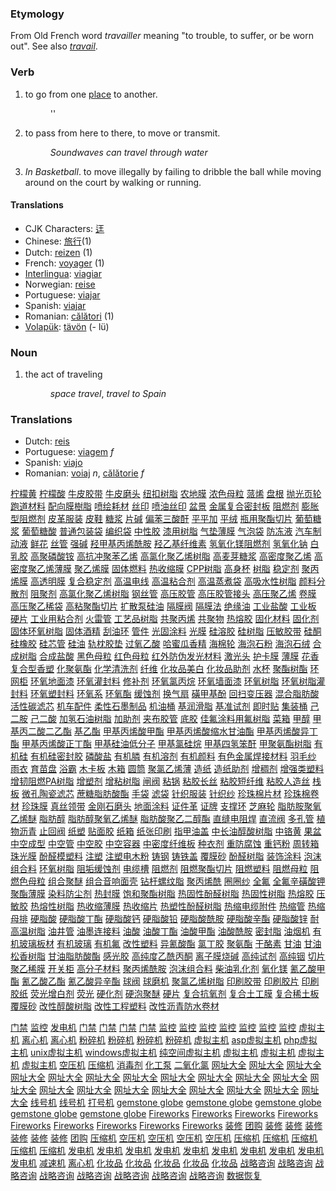 ===Etymology===
From Old French word ''travailler'' meaning "to trouble, to suffer, or be worn out". See also ''[[travail]]''.

===Verb===
#to go from one [[place]] to another.
#:''
#to pass from here to there, to move or transmit.
#:''Soundwaves can travel through water''
#''In Basketball''. to move illegally by failing to dribble the ball while moving around on the court by walking or running.

====Translations====
*CJK Characters: [[迋]]
*Chinese: [[旅行]](1)
*Dutch: [[reizen]] (1)
*French: [[voyager]] (1)
*[[Interlingua]]: [[viagiar]]
*Norwegian: [[reise]]
*Portuguese: [[viajar]]
*Spanish: [[viajar]]
*Romanian: [[călători]] (1)
*[[Volapük]]: [[tävön]] (- lü)

===Noun===
#the act of traveling
#: ''space travel'', ''travel to Spain''
===Translations===
*Dutch: [[reis]]
*Portuguese: [[viagem]] ''f''
*Spanish: [[viajo]]
*Romanian: [[voiaj]] ''n'', [[călătorie]] ''f''
[http://www.shop263.com/i8-2/855.htm 柠檬黄]
[http://www.shop263.com/i8-2/856.htm 柠檬酸]
[http://www.shop263.com/i8-2/857.htm 牛皮胶带]
[http://www.shop263.com/i8-2/858.htm 牛皮磨头]
[http://www.shop263.com/i8-2/859.htm 纽扣树脂]
[http://www.shop263.com/i8-2/860.htm 农地膜]
[http://www.shop263.com/i8-2/861.htm 浓色母粒]
[http://www.shop263.com/i8-2/862.htm 蒎烯]
[http://www.shop263.com/i8-2/863.htm 盘根]
[http://www.shop263.com/i8-2/864.htm 抛光页轮]
[http://www.shop263.com/i8-2/865.htm 跑道材料]
[http://www.shop263.com/i8-2/866.htm 配向膜樹脂]
[http://www.shop263.com/i8-2/867.htm 喷绘耗材]
[http://www.shop263.com/i8-2/868.htm 丝印]
[http://www.shop263.com/i8-2/869.htm 喷油丝印]
[http://www.shop263.com/i8-2/870.htm 盆景]
[http://www.shop263.com/i8-2/871.htm 金属复合密封板]
[http://www.shop263.com/i8-2/872.htm 阻燃剂]
[http://www.shop263.com/i8-2/873.htm 膨胀型阻燃剂]
[http://www.shop263.com/i8-2/874.htm 皮革服装]
[http://www.shop263.com/i8-2/875.htm 皮鞋]
[http://www.shop263.com/i8-2/876.htm 糖浆]
[http://www.shop263.com/i8-2/877.htm 片碱]
[http://www.shop263.com/i8-2/878.htm 偏苯三酸酐]
[http://www.shop263.com/i8-2/879.htm 平平加]
[http://www.shop263.com/i8-2/880.htm 平绒]
[http://www.shop263.com/i8-2/882.htm 瓶用聚酯切片]
[http://www.shop263.com/i8-2/883.htm 葡萄糖浆]
[http://www.shop263.com/i8-2/884.htm 葡萄糖酸]
[http://www.shop263.com/i8-2/885.htm 普通包装袋]
[http://www.shop263.com/i8-2/886.htm 编织袋]
[http://www.shop263.com/i8-2/887.htm 中性胶]
[http://www.shop263.com/i8-2/888.htm 漆用树脂]
[http://www.shop263.com/i8-2/889.htm 气垫薄膜]
[http://www.shop263.com/i8-2/890.htm 气泡袋]
[http://www.shop263.com/i8-2/891.htm 防冻液]
[http://www.shop263.com/i8-2/892.htm 汽车制动液]
[http://www.shop263.com/i8-2/893.htm 鲜花]
[http://www.shop263.com/i8-2/894.htm 丝管]
[http://www.shop263.com/i8-2/895.htm 强碱]
[http://www.shop263.com/i8-2/896.htm 羟甲基丙烯酰胺]
[http://www.shop263.com/i8-2/897.htm 羟乙基纤维素]
[http://www.shop263.com/i8-2/898.htm 氢氧化镁阻燃剂]
[http://www.shop263.com/i8-2/899.htm 氢氧化钠]
[http://www.shop263.com/i8-2/900.htm 白乳胶]
[http://www.shop263.com/i8-2/901.htm 高聚磷酸铵]
[http://www.shop263.com/i8-2/902.htm 高抗冲聚苯乙烯]
[http://www.shop263.com/i8-2/903.htm 高氯化聚乙烯树脂]
[http://www.shop263.com/i8-2/904.htm 高麦芽糖浆]
[http://www.shop263.com/i8-2/905.htm 高密度聚乙烯]
[http://www.shop263.com/i8-2/906.htm 高密度聚乙烯薄膜]
[http://www.shop263.com/i8-2/907.htm 聚乙烯膜]
[http://www.shop263.com/i8-2/909.htm 固体燃料]
[http://www.shop263.com/i8-2/910.htm 热收缩膜]
[http://www.shop263.com/i8-2/911.htm CPP树脂]
[http://www.shop263.com/i8-2/912.htm 高身杯]
[http://www.shop263.com/i8-2/913.htm 树脂]
[http://www.shop263.com/i8-2/914.htm 稳定剂]
[http://www.shop263.com/i8-2/915.htm 聚丙烯膜]
[http://www.shop263.com/i8-2/916.htm 高透明膜]
[http://www.shop263.com/i8-2/917.htm 复合稳定剂]
[http://www.shop263.com/i8-2/918.htm 高温电线]
[http://www.shop263.com/i8-2/919.htm 高温粘合剂]
[http://www.shop263.com/i8-2/920.htm 高温蒸煮袋]
[http://www.shop263.com/i8-2/921.htm 高吸水性树脂]
[http://www.shop263.com/i8-2/922.htm 颜料分散剂]
[http://www.shop263.com/i8-2/923.htm 阻聚剂]
[http://www.shop263.com/i8-2/924.htm 高氯化聚乙烯树脂]
[http://www.shop263.com/i8-2/925.htm 钢丝管]
[http://www.shop263.com/i8-2/926.htm 高压胶管]
[http://www.shop263.com/i8-2/927.htm 高压胶管接头]
[http://www.shop263.com/i8-2/928.htm 高压聚乙烯]
[http://www.shop263.com/i8-2/929.htm 卷膜]
[http://www.shop263.com/i8-2/930.htm 高压聚乙稀袋]
[http://www.shop263.com/i8-2/931.htm 高粘聚酯切片]
[http://www.shop263.com/i8-2/932.htm 扩散泵硅油]
[http://www.shop263.com/i8-2/933.htm 隔膜阀]
[http://www.shop263.com/i8-2/934.htm 隔膜法]
[http://www.shop263.com/i8-2/935.htm 绝缘油]
[http://www.shop263.com/i8-2/936.htm 工业盐酸]
[http://www.shop263.com/i8-2/937.htm 工业板]
[http://www.shop263.com/i8-2/938.htm 硬片]
[http://www.shop263.com/i8-2/939.htm 工业用粘合剂]
[http://www.shop263.com/i8-2/940.htm 火雷管]
[http://www.shop263.com/i8-2/941.htm 工艺品树脂]
[http://www.shop263.com/i8-2/942.htm 共聚丙烯]
[http://www.shop263.com/i8-2/943.htm 共聚物]
[http://www.shop263.com/i8-2/944.htm 热熔胶]
[http://www.shop263.com/i8-2/945.htm 固化材料]
[http://www.shop263.com/i8-2/946.htm 固化剂]
[http://www.shop263.com/i8-2/947.htm 固体环氧树脂]
[http://www.shop263.com/i8-2/948.htm 固体酒精]
[http://www.shop263.com/i8-2/949.htm 刮油环]
[http://www.shop263.com/i8-2/950.htm 管件]
[http://www.shop263.com/i8-2/951.htm 光固涂料]
[http://www.shop263.com/i8-2/952.htm 光膜]
[http://www.shop263.com/i8-2/953.htm 硅溶胶]
[http://www.shop263.com/i8-2/954.htm 硅树脂]
[http://www.shop263.com/i8-2/955.htm 压敏胶带]
[http://www.shop263.com/i8-2/956.htm 硅酮]
[http://www.shop263.com/i8-2/957.htm 硅橡胶]
[http://www.shop263.com/i8-2/958.htm 硅芯管]
[http://www.shop263.com/i8-2/959.htm 硅油]
[http://www.shop263.com/i8-2/960.htm 轨枕胶垫]
[http://www.shop263.com/i8-2/961.htm 过氧乙酸]
[http://www.shop263.com/i8-2/962.htm 哈蜜瓜香精]
[http://www.shop263.com/i8-2/963.htm 海棉轮]
[http://www.shop263.com/i8-2/964.htm 海泡石粉]
[http://www.shop263.com/i8-2/965.htm 海泡石绒]
[http://www.shop263.com/i8-2/966.htm 合成树脂]
[http://www.shop263.com/i8-2/967.htm 合成盐酸]
[http://www.shop263.com/i8-2/968.htm 黑色母粒]
[http://www.shop263.com/i8-2/969.htm 红色母粒]
[http://www.shop263.com/i8-2/970.htm 红外防伪发光材料]
[http://www.shop263.com/i8-2/971.htm 激光头]
[http://www.shop263.com/i8-2/972.htm 护卡膜]
[http://www.shop263.com/i8-2/973.htm 薄膜]
[http://www.shop263.com/i8-2/974.htm 花香复合型香塑]
[http://www.shop263.com/i8-2/975.htm 化聚氨酯]
[http://www.shop263.com/i8-2/976.htm 化学清洗剂]
[http://www.shop263.com/i8-2/977.htm 纤维]
[http://www.shop263.com/i8-2/978.htm 化妆品美白]
[http://www.shop263.com/i8-2/979.htm 化妆品助剂]
[http://www.shop263.com/i8-2/980.htm 水杯]
[http://www.shop263.com/i8-2/981.htm 聚酯树酯]
[http://www.shop263.com/i8-2/982.htm 环网柜]
[http://www.shop263.com/i8-2/983.htm 环氧地面漆]
[http://www.shop263.com/i8-2/984.htm 环氧灌封料]
[http://www.shop263.com/i8-2/985.htm 修补剂]
[http://www.shop263.com/i8-2/986.htm 环氧氯丙烷]
[http://www.shop263.com/i8-2/987.htm 环氧墙面漆]
[http://www.shop263.com/i8-2/988.htm 环氧树脂]
[http://www.shop263.com/i8-2/989.htm 环氧树脂灌封料]
[http://www.shop263.com/i8-2/990.htm 环氧塑封料]
[http://www.shop263.com/i8-2/991.htm 环氧系]
[http://www.shop263.com/i8-2/992.htm 环氧酯]
[http://www.shop263.com/i8-2/993.htm 缓蚀剂]
[http://www.shop263.com/i8-2/994.htm 换气扇]
[http://www.shop263.com/i8-2/995.htm 磺甲基酚]
[http://www.shop263.com/i8-2/996.htm 回扫变压器]
[http://www.shop263.com/i8-2/997.htm 混合脂肪酸]
[http://www.shop263.com/i8-2/998.htm 活性碳滤芯]
[http://www.shop263.com/i8-2/999.htm 机车配件]
[http://www.shop263.com/i8-2/1100.htm 柔性石墨制品]
[http://www.shop263.com/i8-2/1101.htm 机油桶]
[http://www.shop263.com/i8-2/1102.htm 基润滑脂]
[http://www.shop263.com/i8-2/1103.htm 基准试剂]
[http://www.shop263.com/i8-2/1104.htm 即时贴]
[http://www.shop263.com/i8-2/1105.htm 集装桶]
[http://www.shop263.com/i8-2/1106.htm 己二胺]
[http://www.shop263.com/i8-2/1107.htm 己二酸]
[http://www.shop263.com/i8-2/1108.htm 加氢石油树脂]
[http://www.shop263.com/i8-2/1109.htm 加助剂]
[http://www.shop263.com/i8-2/1110.htm 夹布胶管]
[http://www.shop263.com/i8-2/1111.htm 底胶]
[http://www.shop263.com/i8-2/1112.htm 佳氟涂料用氟树脂]
[http://www.shop263.com/i8-2/1113.htm 菜箱]
[http://www.shop263.com/i8-2/1114.htm 甲醇]
[http://www.shop263.com/i8-2/1115.htm 甲基丙二酸二乙酯]
[http://www.shop263.com/i8-2/1116.htm 基乙酯]
[http://www.shop263.com/i8-2/1117.htm 甲基丙烯酸甲酯]
[http://www.shop263.com/i8-2/1118.htm 甲基丙烯酸缩水甘油酯]
[http://www.shop263.com/i8-2/1119.htm 甲基丙烯酸异丁酯]
[http://www.shop263.com/i8-2/1120.htm 甲基丙烯酸正丁酯]
[http://www.shop263.com/i8-2/1121.htm 甲基硅油低分子]
[http://www.shop263.com/i8-2/1122.htm 甲基氯硅烷]
[http://www.shop263.com/i8-2/1123.htm 甲基四氢笨酐]
[http://www.shop263.com/i8-2/1124.htm 甲聚氨酯树脂]
[http://www.shop263.com/i8-2/1125.htm 有机硅]
[http://www.shop263.com/i8-2/1126.htm 有机硅密封胶]
[http://www.shop263.com/i8-2/1127.htm 磷酸盐]
[http://www.shop263.com/i8-2/1128.htm 有机膦]
[http://www.shop263.com/i8-2/1129.htm 有机溶剂]
[http://www.shop263.com/i8-2/1130.htm 有机颜料]
[http://www.shop263.com/i8-2/1131.htm 有色金属焊接材料]
[http://www.shop263.com/i8-2/1132.htm 羽毛纱]
[http://www.shop263.com/i8-2/1133.htm 雨衣]
[http://www.shop263.com/i8-2/1134.htm 育苗盘]
[http://www.shop263.com/i8-2/1135.htm 浴霸]
[http://www.shop263.com/i8-2/1136.htm 木卡板]
[http://www.shop263.com/i8-2/1137.htm 木箱]
[http://www.shop263.com/i8-2/1138.htm 圆筒]
[http://www.shop263.com/i8-2/1139.htm 聚氯乙烯薄]
[http://www.shop263.com/i8-2/1140.htm 造纸]
[http://www.shop263.com/i8-2/1141.htm 造纸助剂]
[http://www.shop263.com/i8-2/1142.htm 增稠剂]
[http://www.shop263.com/i8-2/1143.htm 增强类塑料]
[http://www.shop263.com/i8-2/1144.htm 增韧阻燃PA树脂]
[http://www.shop263.com/i8-2/1145.htm 增塑剂]
[http://www.shop263.com/i8-2/1146.htm 增粘树脂]
[http://www.shop263.com/i8-2/1147.htm 闸阀]
[http://www.shop263.com/i8-2/1148.htm 粘锅]
[http://www.shop263.com/i8-2/1149.htm 粘胶长丝]
[http://www.shop263.com/i8-2/1150.htm 粘胶短纤维]
[http://www.shop263.com/i8-2/1151.htm 粘胶人造丝]
[http://www.shop263.com/i8-2/1152.htm 栈板]
[http://www.shop263.com/i8-2/1153.htm 微孔陶瓷滤芯]
[http://www.shop263.com/i8-2/1154.htm 蔗糖脂肪酸酯]
[http://www.shop263.com/i8-2/1155.htm 手袋]
[http://www.shop263.com/i8-2/1156.htm 滤袋]
[http://www.shop263.com/i8-2/1157.htm 针织服装]
[http://www.shop263.com/i8-2/1158.htm 针织纱]
[http://www.shop263.com/i8-2/1159.htm 珍珠棉片材]
[http://www.shop263.com/i8-2/1160.htm 珍珠棉卷材]
[http://www.shop263.com/i8-2/1161.htm 珍珠膜]
[http://www.shop263.com/i8-2/1162.htm 真丝领带]
[http://www.shop263.com/i8-2/1163.htm 金刚石磨头]
[http://www.shop263.com/i8-2/1164.htm 地面涂料]
[http://www.shop263.com/i8-2/1165.htm 证件革]
[http://www.shop263.com/i8-2/1166.htm 证牌]
[http://www.shop263.com/i8-2/1167.htm 支撑环 ]
[http://www.shop263.com/i8-2/1168.htm 芝麻轮]
[http://www.shop263.com/i8-2/1169.htm 脂肪胺聚氧乙烯醚]
[http://www.shop263.com/i8-2/1170.htm 脂肪醇]
[http://www.shop263.com/i8-2/1171.htm 脂肪醇聚氧乙烯醚]
[http://www.shop263.com/i8-2/1172.htm 脂肪酸聚乙二醇酯]
[http://www.shop263.com/i8-2/1173.htm 直缝电阻焊]
[http://www.shop263.com/i8-2/1174.htm 直流阀]
[http://www.shop263.com/i8-2/1175.htm 多孔管]
[http://www.shop263.com/i8-2/1176.htm 植物沥青]
[http://www.shop263.com/i8-2/1177.htm 止回阀]
[http://www.shop263.com/i8-2/1178.htm 纸塑]
[http://www.shop263.com/i8-2/1179.htm 贴面胶]
[http://www.shop263.com/i8-2/1170.htm 纸箱]
[http://www.shop263.com/i8-2/1181.htm 纸张印刷]
[http://www.shop263.com/i8-2/1182.htm 指甲油盖]
[http://www.shop263.com/i8-2/1183.htm 中长油醇酸树脂]
[http://www.shop263.com/i8-2/1184.htm 中铬黄]
[http://www.shop263.com/i8-2/1185.htm 果盆]
[http://www.shop263.com/i8-2/1186.htm 中空成型]
[http://www.shop263.com/i8-2/1187.htm 中空管]
[http://www.shop263.com/i8-2/1188.htm 中空胶]
[http://www.shop263.com/i8-2/1189.htm 中空容器]
[http://www.shop263.com/i8-2/1190.htm 中密度纤维板]
[http://www.shop263.com/i8-2/1191.htm 种衣剂]
[http://www.shop263.com/i8-2/1192.htm 重防腐蚀]
[http://www.shop263.com/i8-2/1193.htm 重钙粉]
[http://www.shop263.com/i8-2/1194.htm 周转箱]
[http://www.shop263.com/i8-2/1195.htm 珠光膜]
[http://www.shop263.com/i8-2/1196.htm 酚醛模塑料]
[http://www.shop263.com/i8-2/1197.htm 注塑]
[http://www.shop263.com/i8-2/1198.htm 注塑电木粉]
[http://www.shop263.com/i8-2/1199.htm 铸钢]
[http://www.shop263.com/i8-2/1100.htm 铸铁盖]
[http://www.shop263.com/i8-2/1101.htm 覆膜砂]
[http://www.shop263.com/i8-2/1102.htm 酚醛树脂]
[http://www.shop263.com/i8-2/1103.htm 装饰涂料]
[http://www.shop263.com/i8-2/1104.htm 泡沫组合料]
[http://www.shop263.com/i8-2/1105.htm 环氧树脂]
[http://www.shop263.com/i8-2/1106.htm 阻垢缓蚀剂]
[http://www.shop263.com/i8-2/1107.htm 电缆槽]
[http://www.shop263.com/i8-2/1108.htm 阻燃剂]
[http://www.shop263.com/i8-2/1109.htm 阻燃聚酯切片]
[http://www.shop263.com/i8-2/1110.htm 阻燃塑料]
[http://www.shop263.com/i8-2/1111.htm 阻燃母粒]
[http://www.shop263.com/i8-2/1112.htm 阻燃色母粒]
[http://www.shop263.com/i8-2/1113.htm 组合聚醚]
[http://www.shop263.com/i8-2/1114.htm 组合音响面壳]
[http://www.shop263.com/i8-2/1115.htm 钻杆螺纹脂]
[http://www.shop263.com/i8-2/1116.htm 聚丙烯酰]
[http://www.shop263.com/i8-2/1117.htm 圈圈纱]
[http://www.shop263.com/i8-2/1118.htm 全氟]
[http://www.shop263.com/i8-2/1119.htm 全氟辛磺酸钾]
[http://www.shop263.com/i8-2/1120.htm 聚酯薄膜]
[http://www.shop263.com/i8-2/1121.htm 染料防尘剂]
[http://www.shop263.com/i8-2/1122.htm 热封膜]
[http://www.shop263.com/i8-2/1123.htm 饱和聚酯树脂]
[http://www.shop263.com/i8-2/1124.htm 热固性酚醛树脂]
[http://www.shop263.com/i8-2/1125.htm 热固性树脂]
[http://www.shop263.com/i8-2/1126.htm 热熔胶]
[http://www.shop263.com/i8-2/1127.htm 压敏胶]
[http://www.shop263.com/i8-2/1128.htm 热熔性树脂]
[http://www.shop263.com/i8-2/1129.htm 热收缩薄膜]
[http://www.shop263.com/i8-2/1130.htm 热收缩片]
[http://www.shop263.com/i8-2/1131.htm 热塑性酚醛树脂]
[http://www.shop263.com/i8-2/1132.htm 热缩电缆附件]
[http://www.shop263.com/i8-2/1133.htm 热缩管]
[http://www.shop263.com/i8-2/1134.htm 热缩母排]
[http://www.shop263.com/i8-2/1135.htm 硬脂酸]
[http://www.shop263.com/i8-2/1136.htm 硬脂酸丁酯]
[http://www.shop263.com/i8-2/1137.htm 硬脂酸钙]
[http://www.shop263.com/i8-2/1138.htm 硬脂酸铅]
[http://www.shop263.com/i8-2/1139.htm 硬脂酸酰胺]
[http://www.shop263.com/i8-2/1140.htm 硬脂酸辛酯]
[http://www.shop263.com/i8-2/1141.htm 硬脂酸锌]
[http://www.shop263.com/i8-2/1142.htm 耐高温树脂]
[http://www.shop263.com/i8-2/1143.htm 油井管]
[http://www.shop263.com/i8-2/1144.htm 油墨连接料]
[http://www.shop263.com/i8-2/1145.htm 油酸]
[http://www.shop263.com/i8-2/1146.htm 油酸丁酯]
[http://www.shop263.com/i8-2/1147.htm 油酸甲酯]
[http://www.shop263.com/i8-2/1148.htm 油酸酰胺]
[http://www.shop263.com/i8-2/1149.htm 密封脂]
[http://www.shop263.com/i8-2/1150.htm 油烟机]
[http://www.shop263.com/i8-2/1151.htm 有机玻璃板材]
[http://www.shop263.com/i8-2/1152.htm 有机玻璃]
[http://www.shop263.com/i8-2/1153.htm 有机氟]
[http://www.shop263.com/i8-2/1154.htm 改性塑料]
[http://www.shop263.com/i8-2/1155.htm 异氰酸酯]
[http://www.shop263.com/i8-2/1156.htm 氯丁胶]
[http://www.shop263.com/i8-2/1157.htm 聚氨酯]
[http://www.shop263.com/i8-2/1158.htm 干酪素]
[http://www.shop263.com/i8-2/1159.htm 甘油]
[http://www.shop263.com/i8-2/1160.htm 甘油松香树脂]
[http://www.shop263.com/i8-2/1161.htm 甘油脂肪酸酯]
[http://www.shop263.com/i8-2/1162.htm 感光胶]
[http://www.shop263.com/i8-2/1163.htm 高纯度乙酰丙酮]
[http://www.shop263.com/i8-2/1164.htm 离子膜烧碱]
[http://www.shop263.com/i8-2/1165.htm 高纯试剂]
[http://www.shop263.com/i8-2/1166.htm 高纯铟]
[http://www.shop263.com/i8-2/1167.htm 切片]
[http://www.shop263.com/i8-2/1168.htm 聚乙稀膜]
[http://www.shop263.com/i8-2/1169.htm 开关柜]
[http://www.shop263.com/i8-2/1170.htm 高分子材料]
[http://www.shop263.com/i8-2/1171.htm 聚丙烯酰胺]
[http://www.shop263.com/i8-2/1172.htm 泡沫组合料]
[http://www.shop263.com/i8-2/1173.htm 柴油乳化剂]
[http://www.shop263.com/i8-2/1174.htm 氧化镁]
[http://www.shop263.com/i8-2/1175.htm 氰乙酸甲酯]
[http://www.shop263.com/i8-2/1176.htm 氰乙酸乙酯]
[http://www.shop263.com/i8-2/1177.htm 氰乙酸异辛酯]
[http://www.shop263.com/i8-2/1178.htm 球阀]
[http://www.shop263.com/i8-2/1179.htm 球磨机]
[http://www.shop263.com/i8-2/1170.htm 聚氯乙烯树脂]
[http://www.shop263.com/i8-2/1181.htm 印刷胶带]
[http://www.shop263.com/i8-2/1182.htm 印刷胶片]
[http://www.shop263.com/i8-2/1183.htm 印刷胶纸]
[http://www.shop263.com/i8-2/1184.htm 荧光增白剂]
[http://www.shop263.com/i8-2/1185.htm 荧光]
[http://www.shop263.com/i8-2/1186.htm 硬化剂]
[http://www.shop263.com/i8-2/1187.htm 硬泡聚醚]
[http://www.shop263.com/i8-2/1188.htm 硬片]
[http://www.shop263.com/i8-2/1189.htm 复合抗氧剂]
[http://www.shop263.com/i8-2/1190.htm 复合土工膜]
[http://www.shop263.com/i8-2/1191.htm 复合稀土板]
[http://www.shop263.com/i8-2/1192.htm 覆膜砂]
[http://www.shop263.com/i8-2/1193.htm 改性醇酸树脂]
[http://www.shop263.com/i8-2/1194.htm 改性工程塑料]
[http://www.shop263.com/i8-2/1195.htm 改性沥青防水卷材] 









 

 

 

  

 

[http://www.haishun.net 门禁]
[http://www.haishun.net 监控]
[http://www.genset-sh.com 发电机]
[http://www.haishun.net/p_mjds.htm 门禁]
[http://www.haishun.net/p_mjds_dmmj.htm 门禁]
[http://www.haishun.net/p_mjds_lwmj.htm 门禁]
[http://www.haishun.net/p_mjds_yjs.htm 门禁]
[http://www.haishun.net/cctv.htm 监控]
[http://www.haishun.net/p_cctv_jk.htm 监控]
[http://www.haishun.net/p_cctv_jk_sxj.htm 监控]
[http://www.haishun.net/p_cctv_jk_xsq.htm 监控]
[http://www.haishun.net/p_cctv_jk_yplxj.htm 监控]
[http://www.haishun.net/p_cctv_jk_yt.htm 监控]
[http://www.haishun.net/p_cctv_jk_zj.htm 监控]
[http://www.7766888.com 虚拟主机]
[http://www.xhhj.com.cn/prod.htm 离心机]
[http://www.xhhj.com.cn 离心机]
[http://www.zzhtjx.com 粉碎机]
[http://www.cctm.com.cn 粉碎机]
[http://www.zzhtjx.com/prod/ind-2.htm 粉碎机]
[http://www.zzhtjx.com/prod/ind-31.htm 粉碎机]
[http://haishun11.51.net 虚拟主机]
[http://www.7766888.com/introcom.htm asp虚拟主机]
[http://www.7766888.com/introcn.htm php虚拟主机]
[http://www.7766888.com/u_puji.htm unix虚拟主机]
[http://www.7766888.com/mysql.htm windows虚拟主机]
[http://www.7766888.com/u_jingji.htm 纯空间虚拟主机]
[http://www.7766888.com/u_biaozhun.htm 虚拟主机]
[http://www.7766888.com/u_zhiqiang.htm 虚拟主机]
[http://www.7766888.com/w_jingji.htm 虚拟主机]
[http://www.7766888.com/w_biaozhun.htm 虚拟主机]
[http://www.asp169.com/marketingsoft1.htm 空压机]
[http://www.asp169.com/marketingsoft2.htm 压缩机]
[http://www.asp169.com/zhaoguan.htm 消毒剂]
[http://www.xsjby.cn 化工泵]
[http://www.asp169.com/zhaoguan2.htm 二氧化氯]
[http://www.fm360.net 网址大全]
[http://www.fm360.net/page/001.html 网址大全]
[http://www.fm360.net/page/game.htm 网址大全]
[http://www.fm360.net/page/software.htm 网址大全]
[http://www.fm360.net/page/jinshi.htm 网址大全]
[http://www.fm360.net/page/music.htm 网址大全]
[http://www.fm360.net/page/053.html 网址大全]
[http://www.fm360.net/page/flash.htm 网址大全]
[http://www.fm360.net/page/newsweek.htm 网址大全]
[http://www.fm360.net/page/club.htm 网址大全]
[http://www.fm360.net/page/stock.htm 网址大全]
[http://www.fm360.net/page/love.htm 网址大全]
[http://www.fm360.net/page/netcard.htm 网址大全]
[http://www.fm360.net/page/025.html 网址大全]
[http://www.fm360.net/page/hardware.htm 网址大全]
[http://www.fm360.net/page/sport.htm 网址大全]
[http://www.fm360.net/page/shouji.htm 网址大全]
[http://www.fm360.net/page/ym.htm 网址大全]
[http://www.fm360.net/page/ylbj.htm 网址大全]
[http://www.fm360.net/page/car.htm 网址大全]
[http://www.jifamark.com 线号机]
[http://www.jifamark.com/xhj.htm 线号机]
[http://www.jifamark.com 打号机]
[http://global.garrywa.com/index1.htm gemstone globe]
[http://global.garrywa.com/recommend.asp gemstone globe]
[http://global.garrywa.com/productclass.asp gemstone globe]
[http://global.garrywa.com gemstone globe]
[http://global.garrywa.com/order.htm gemstone globe]
[http://fireworks.garrywa.com Fireworks]
[http://fireworks.garrywa.com/about.htm Fireworks]
[http://fireworks.garrywa.com/factory.htm Fireworks]
[http://fireworks.garrywa.com/index.htm Fireworks]
[http://fireworks.garrywa.com/pro.htm Fireworks]
[http://fireworks.garrywa.com/faq.htm Fireworks]
[http://fireworks.garrywa.com/safty.htm Fireworks]
[http://fireworks.garrywa.com/contact.htm Fireworks]
[http://fireworks.garrywa.com/productclass.asp Fireworks]
[http://www.funasia.cn 装修]
[http://www.funasia.cn 团购]
[http://www.funasia.cn/pinpai.asp 装修]
[http://www.funasia.cn/client/gb_list.asp 装修]
[http://www.funasia.cn/design/index.asp 装修]
[http://www.funasia.cn/funasiaHome/index.asp 装修]
[http://www.funasia.cn/jiancai.asp 装修]
[http://www.funasia.cn/shishang.asp 装修]
[http://www.funasia.cn/mall/AboutOur.htm 团购]
[http://www.sec66.com 压缩机]
[http://www.sec66.com 空压机]
[http://www.sec66.com/ym001/pro.asp 空压机]
[http://www.sec66.com/index001.htm 空压机]
[http://www.sec66.com/ym001/intr.htm 空压机]
[http://www.sec66.com/ym001/application.htm 压缩机]
[http://www.sec66.com/ym001/service.htm 压缩机]
[http://www.sec66.com/ym001/news.htm 压缩机]
[http://www.sec66.com/ym001/bbs.htm 压缩机]
[http://www.sec66.com/ym001/en_intr.htm 压缩机]
[http://www.genset-sh.com 发电机]
[http://www.genset-sh.com/cai.asp 发电机]
[http://www.genset-sh.com/tancu.asp 发电机]
[http://www.genset-sh.com/xi3.asp 发电机]
[http://www.genset-sh.com/lan.asp 发电机]
[http://www.genset-sh.com/leng.asp 发电机]
[http://www.genset-sh.com/jiyou.asp 发电机]
[http://www.genset-sh.com/ranyou.asp 发电机]
[http://www.genset-sh.com/kuongqi.asp 发电机]
[http://www.genset-sh.com/ssss.asp 发电机]
[http://www.zj-df.com 减速机]
[http://www.xhhj.com.cn 离心机]
[http://www.cndevi.com 化妆品]
[http://www.cndevi.com/About.asp 化妆品]
[http://www.cndevi.com/Product.asp 化妆品]
[http://www.cndevi.com/sale.asp 化妆品]
[http://www.cndevi.com/Went.asp 化妆品]
[http://www.sinostrategy.com 战略咨询]
[http://www.sinostrategy.com/finalbexcel/index.asp 战略咨询]
[http://www.sinostrategy.com/finalbexcel/service/index.asp 战略咨询]
[http://www.sinostrategy.com/finalbexcel/expertise/index.asp 战略咨询]
[http://www.sinostrategy.com/finalbexcel/practice/index.asp 战略咨询]
[http://www.sinostrategy.com/finalbexcel/knowledge/index.asp 战略咨询]
[http://www.sinostrategy.com/finalbexcel/connect/index.asp 战略咨询]
[http://www.sinostrategy.com/finalbexcel/company/media_center/index.asp 战略咨询]
[http://www.hdfix.com.cn 数据恢复]